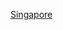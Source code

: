 {{Year in country category|2|0|0|4|新加坡|亞洲||}}
[[Category:2004年東南亞|Singapore]]

{{Commons category|2004 in Singapore}}